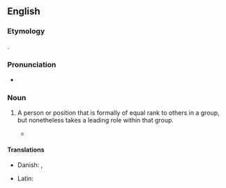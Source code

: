 ==English==

===Etymology===
{{clq|en|la|primus inter pares}}.

===Pronunciation===
* {{audio|en|en-au-first among equals.ogg|Audio (AU)}}

===Noun===
{{en-noun|firsts among equals}}

# {{lb|en|idiomatic}} A person or position that is formally of equal rank to others in a group, but nonetheless takes a leading role within that group.
#: {{ux|en|The Orthodox consider the bishop of Rome to have always been merely a '''first among equals'''.}}
#* {{quote-book|en|title=The Book I Won't be Writing and Other Essays|author=H. Y. Sharada Prasad|year=2003||page=40|passage=I wonder whether Margaret Thatcher, Harold Macmillan, Winston Churchill, Lloyd George, Benjamin Disraeli and William Gladstone (going back in time) thought of themselves as mere '''firsts among equals'''.}}

====Translations====
{{trans-top|leading a group of equals}}
* Danish: {{t|da|primus inter pares}}, {{t|da|først blandt ligemænd}}
{{trans-mid}}
* Latin: {{t|la|prīmus inter parēs|m}}
{{trans-bottom}}